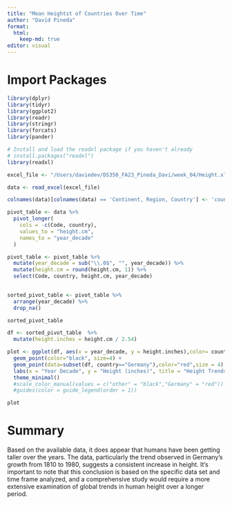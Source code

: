 ```yaml
---
title: "Mean Heightst of Countries Over Time"
author: "David Pineda"
format:
  html:
    keep-md: true
editor: visual
---
```


# Import Packages

```r
library(dplyr)
library(tidyr)
library(ggplot2)
library(readr)
library(stringr)
library(forcats)
library(pander)

# Install and load the readxl package if you haven't already
# install.packages("readxl")
library(readxl)
```

```r

excel_file <- "/Users/daviedev/DS350_FA23_Pineda_Davi/week_04/Height.xlsx"

data <- read_excel(excel_file)

```

```r
colnames(data)[colnames(data) == 'Continent, Region, Country'] <- 'country'

```

```r
pivot_table <- data %>%
  pivot_longer(
    cols = -c(Code, country),
    values_to = "height.cm",
    names_to = "year_decade"
  )

```

```r
pivot_table <- pivot_table %>% 
  mutate(year_decade = sub("\\.0$", "", year_decade)) %>% 
  mutate(height.cm = round(height.cm, 1)) %>% 
  select(Code, country, height.cm, year_decade)
  
```

```r
sorted_pivot_table <- pivot_table %>%
  arrange(year_decade) %>% 
  drop_na()

sorted_pivot_table 
```

```r

df <- sorted_pivot_table  %>%
  mutate(height.inches = height.cm / 2.54)
```

```r

plot <- ggplot(df, aes(x = year_decade, y = height.inches),color= country) +
  geom_point(color="black", size=4) +
  geom_point(data=subset(df, country=="Germany"),color="red",size = 4) +
  labs(x = "Year Decade", y = "Height (inches)", title = "Height Trends by Country") +
  theme_minimal() 
  #scale_color_manual(values = c("other" = "black","Germany" = "red")) 
  #guides(color = guide_legend(order = 1))

plot
```

# Summary

Based on the available data, it does appear that humans have been getting taller over the years. The data, particularly the trend observed in Germany's growth from 1810 to 1980, suggests a consistent increase in height. It's important to note that this conclusion is based on the specific data set and time frame analyzed, and a comprehensive study would require a more extensive examination of global trends in human height over a longer period.
